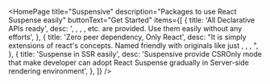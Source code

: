 
<HomePage
  title="Suspensive"
  description="Packages to use React Suspense easily"
  buttonText="Get Started"
  items={[
    {
      title: 'All Declarative APIs ready',
      desc: '<Suspense/>, <ErrorBoundary/>, <ErrorBoundaryGroup/>, <AsyncBoundary/>, etc. are provided. Use them easily without any efforts',
    },
    {
      title: 'Zero peer dependency, Only React',
      desc: "It is simply extensions of react's concepts. Named friendly with originals like just <Suspense/>, <ErrorBoundary/>, <ErrorBoundaryGroup/>, <AsyncBoundary/>",
    },
    {
      title: 'Suspense in SSR easily',
      desc: 'Suspensive provide CSROnly mode that make developer can adopt React Suspense gradually in Server-side rendering environment',
    },
  ]}
/>
